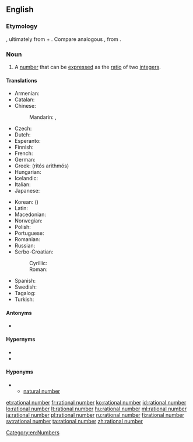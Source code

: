 {{also|rational-number}}
==English==
===Etymology===
{{compound|en|rational|number}}, ultimately from {{etyl|la|en}} {{m|la|rationalis}} + {{m|la|numerus}}. Compare analogous {{m|en|logarithm}}, from {{etyl|grc|-}}.

===Noun===
{{en-noun|head=[[rational]] [[number]]}}

# {{lb|en|mathematics}} A [[number]] that can be [[express]]ed as the [[ratio]] of two [[integer]]s.

====Translations====
{{trans-top|quotient of integers}}
* Armenian: {{t|hy|ռացիոնալ թիվ}}
* Catalan: {{t|ca|nombre racional|m}}
* Chinese:
*: Mandarin: {{t+|cmn|有理數|sc=Hani}}, {{t+|cmn|有理数|tr=yǒulǐshù|sc=Hani}}
* Czech: {{t|cs|racionální číslo|n}}
* Dutch: {{t|nl|rationaal getal|n}}
* Esperanto: {{t|eo|racionala nombro}}
* Finnish: {{t+|fi|rationaaliluku}}
* French: {{t+|fr|nombre rationnel|m}}
* German: {{t+|de|rationale Zahl|f}}
* Greek: {{t+|el|ρητός αριθμός|m}} (ritós arithmós)
* Hungarian: {{t+|hu|racionális szám}}
* Icelandic: {{t|is|ræð tala|f}}
* Italian: {{t+|it|numero razionale|m}}
* Japanese: {{t+|ja|有理数|tr=ゆうりすう, yūrisū|sc=Jpan}}
{{trans-mid}}
* Korean: {{t+|ko|유리수|sc=Kore}} ({{t+|ko|有理數|sc=Kore}})
* Latin: {{t|la|numerus rationalis|m}}
* Macedonian: {{t|mk|рационален број|m|tr=racionálen brój}}
* Norwegian: {{t+|no|rasjonalt tall|n}}
* Polish: {{t|pl|liczba wymierna|f}}
* Portuguese: {{t+|pt|número racional|m}}
* Romanian: {{t+|ro|număr rațional|n}}
* Russian: {{t|ru|рациона́льное число́|n}}
* Serbo-Croatian:
*: Cyrillic: {{t|sh|рaционaлни број|m}}
*: Roman: {{t|sh|racionalni broj|m}}
* Spanish: {{t+|es|número racional|m}}
* Swedish: {{t+|sv|rationellt tal}}
* Tagalog: {{t|tl|bilang na tagwayin}}
* Turkish: {{t+|tr|rasyonel sayı}}
{{trans-bottom}}

====Antonyms====
* {{l|en|irrational number}}

====Hypernyms====
* {{l|en|real number}}
* {{l|en|p-adic number|''p''-adic number}}

====Hyponyms====
* {{l|en|integer}}
** [[natural number]]

[[Category:en:Numbers]]

[[et:rational number]]
[[fr:rational number]]
[[ko:rational number]]
[[id:rational number]]
[[lo:rational number]]
[[lt:rational number]]
[[hu:rational number]]
[[ml:rational number]]
[[ja:rational number]]
[[pl:rational number]]
[[ru:rational number]]
[[fi:rational number]]
[[sv:rational number]]
[[ta:rational number]]
[[zh:rational number]]
